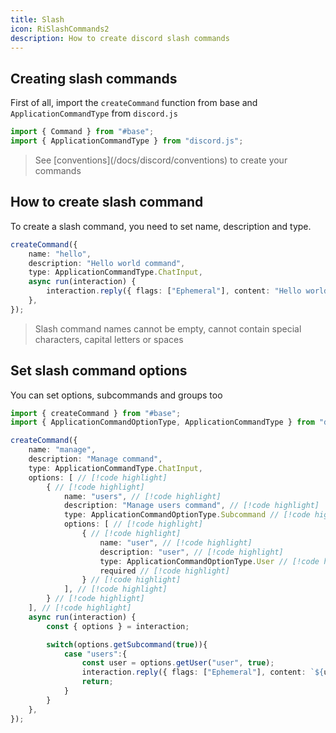 ```yaml
---
title: Slash
icon: RiSlashCommands2
description: How to create discord slash commands
---
```


## Creating slash commands

First of all, import the `createCommand` function from base and `ApplicationCommandType` from `discord.js`

```ts
import { Command } from "#base";
import { ApplicationCommandType } from "discord.js";
```

<Blockquote icon={icons.bulb} color="info">
    See [conventions](/docs/discord/conventions) to create your commands
</Blockquote>

## How to create slash command

To create a slash command, you need to set name, description and type.

```ts title="hello.ts"
createCommand({
    name: "hello",
    description: "Hello world command",
    type: ApplicationCommandType.ChatInput,
    async run(interaction) {
        interaction.reply({ flags: ["Ephemeral"], content: "Hello world!" });
    },
});
```

<Blockquote color="danger" icon={icons.danger}>
    Slash command names cannot be empty, cannot contain special characters, capital letters or spaces
</Blockquote>

## Set slash command options

You can set options, subcommands and groups too
```ts title="manage.ts"
import { createCommand } from "#base";
import { ApplicationCommandOptionType, ApplicationCommandType } from "discord.js";

createCommand({
    name: "manage",
    description: "Manage command",
    type: ApplicationCommandType.ChatInput,
    options: [ // [!code highlight]
        { // [!code highlight]
            name: "users", // [!code highlight] 
            description: "Manage users command", // [!code highlight]
            type: ApplicationCommandOptionType.Subcommand // [!code highlight]
            options: [ // [!code highlight]
                { // [!code highlight]
                    name: "user", // [!code highlight]
                    description: "user", // [!code highlight]
                    type: ApplicationCommandOptionType.User // [!code highlight]
                    required // [!code highlight]
                } // [!code highlight]
            ], // [!code highlight]
        } // [!code highlight]
    ], // [!code highlight]
    async run(interaction) {
        const { options } = interaction;

        switch(options.getSubcommand(true)){
            case "users":{
                const user = options.getUser("user", true);
                interaction.reply({ flags: ["Ephemeral"], content: `${user} managed` })
                return;
            }
        }
    },
});
```